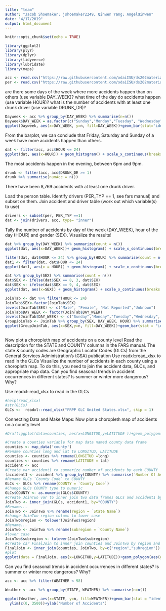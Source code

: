 ```yaml
---
title: "team"
author: "Jacob Shoemaker; jshoemaker2249, Qinwen Yang; AngelQinwen"
date: "4/17/2019"
output: html_document
---
```


```r
knitr::opts_chunk$set(echo = TRUE)
```


```r
library(ggplot2)
library(plyr)
library(dplyr)
library(tidyverse) 
library(lubridate)
library(maps)

acc <- read.csv("https://raw.githubusercontent.com/xdaiISU/ds202materials/master/hwlabs/fars2017/accident.csv", stringsAsFactors = FALSE)
per <- read.csv("https://raw.githubusercontent.com/xdaiISU/ds202materials/master/hwlabs/fars2017/person.csv", stringsAsFactors = FALSE)
```

are there some days of the week where more accidents happen than on others (use variable DAY_WEEK)?
what time of the day do accidents happen (use variable HOUR)?
what is the number of accidents with at least one drunk driver (use variable DRUNK_DR)?

```r

Dayweek <- acc %>% group_by(DAY_WEEK) %>% summarise(n=n())
Dayweek$DAY_WEEK = as.factor(c("Sunday","Monday","Tuesday", "Wednesday", "Thursday", "Friday","Saturday"))
ggplot(Dayweek, aes(x=DAY_WEEK, y=n, fill=DAY_WEEK))+geom_bar(stat="identity", width = 0.5)+xlab('Day of Week')+ylab('Number of Accident')+ggtitle('Relationship between Day of Week and Number of Accident ')+ scale_fill_manual(values = c("red","grey","red","red","grey","grey","grey"))+theme(axis.text.x = element_text(angle=90, hjust=1))
```


From the barplot, we can conclude that Friday, Saturday and Sunday of a week have more accidents happen than others.

```r

dat <- filter(acc, acc$HOUR <= 24)
ggplot(dat, aes(x=HOUR)) + geom_histogram() + scale_x_continuous(breaks = seq(0,24,1)) + xlab("Hour of Day") + ylab("Number of Accidents")
```


The most accidents happen in the evening, between 6pm and 9pm.

```r
drunk <- filter(acc, acc$DRUNK_DR >= 1)
drunk %>% summarise(numAcc = n())
```

There have been 8,769 accidents with at least one drunk driver.


Load the person table. Identify drivers (PER_TYP == 1, see fars manual) and subset on them.
Join accident and driver table (work out which variable(s) to use)

```r
drivers <- subset(per, PER_TYP ==1)
dat <- join(drivers, acc, type= "inner")
```


Tally the number of accidents by day of the week (DAY_WEEK), hour of the day (HOUR) and gender (SEX). Visualize the results!
```r
dat %>% group_by(DAY_WEEK) %>% summarize(count = n())
ggplot(dat, aes(x=DAY_WEEK))+ geom_histogram() + scale_x_continuous(breaks = seq(1,7,1), labels = c("Sunday", "Monday", "Tuesday", "Wednesday", "Thursday", "Friday", "Saturday")) + xlab("Day of the Week") + ylab("Number of Accidents")
```


```r
filter(dat, dat$HOUR <= 24) %>% group_by(HOUR) %>% summarise(count = n()) 
dat1 <- filter(dat, dat$HOUR <= 24)
ggplot(dat1, aes(x = HOUR)) + geom_histogram() + scale_x_continuous(breaks = seq(0,24,1)) + xlab("Hour of Day") + ylab("Number of Accidents")
```


```r
dat %>% group_by(SEX) %>% summarise(count = n())
dat$SEX <- ifelse(dat$SEX == 8, 3, dat$SEX)
dat$SEX <- ifelse(dat$SEX == 9, 4, dat$SEX)
ggplot(dat, aes(x=SEX)) + geom_histogram() + scale_x_continuous(breaks = seq(1,4,1), labels = c("Male", "Female","Not Reported", "Unknown")) + ylab("Number of Accidents")
```

```r
JoinTab <- dat %>% filter(HOUR <= 24)
JoinTab$SEX<-factor(JoinTab$SEX)
levels(JoinTab$SEX) <- c("Male", "Female", "Not Reported","Unknown")
JoinTab$DAY_WEEK <- factor(JoinTab$DAY_WEEK)
levels(JoinTab$DAY_WEEK) <- c("Sunday","Monday","Tuesday","Wednesday", "Thursday","Friday","Saturday")
GroupJoinTab <- JoinTab %>% group_by(SEX, DAY_WEEK, HOUR) %>% summarise(n=n())
ggplot(GroupJoinTab, aes(x=SEX,y=n, fill=DAY_WEEK))+geom_bar(stat = "identity")+facet_wrap(~HOUR)+theme(axis.text.x = element_text(angle=90, hjust=1, size=10))+theme(axis.text=element_text(size=6))+ylim(c(0,400))+ylab('Number of Accidents')
  
```


Now plot a choropleth map of accidents on a county level
Read the description for the STATE and COUNTY columns in the FARS manual.
The state & county codes are Geographic Locator Codes (GLCs) from the General Services Administration’s (GSA) publication
Use readxl::read_xlsx to read in the GLCs
Visualize the number of accidents in each county using a choropleth map. To do this, you need to join the accident data, GLCs, and appropriate map data.
Can you find seasonal trends in accident occurrences in different states? Is summer or winter more dangerous? Why?


Use readxl::read_xlsx to read in the GLCs
```r
#help(read_xlsx)
#str(GLCs)
GLCs <-  readxl::read_xlsx("FRPP GLC United States.xlsx", skip = 1)

```


Connecting Data and Make Maps:
Now plot a choropleth map of accidents on a county level
```r
#Draft:ggplot(data=counties, aes(x=LONGITUD,y=LATITUDE ))+geom_polygon(aes(group=group,color=LATITUDE))+geom_point(data=accident, aes(x=LONGITUD, y=LATITUDE))+xlim(c(-171, 250))

#Create a counties variable for map data named county data frame
counties <- map_data('county')
#Rename counties long and lat to LONGITUD, LATITUDE
counties <- counties %>% rename(LONGITUD =long)
counties <- counties %>% rename(LATITUDE = lat)
accident <- acc
#Create var accident1 to summarize number of accidents by each COUNTY
(accident1 <- accident %>% group_by(COUNTY) %>% summarise(`Number Of Accident`=n()))
#Rename GLCs `County Code` to COUNTY
GLCs <- GLCs %>% rename(COUNTY = `County Code`)
#Change GLCs COUNTY type to numeric
GLCs$COUNTY <- as.numeric(GLCs$COUNTY)
#Create JoinTwo var to inner join two data frames GLCs and accident1 by COUNTY
JoinTwo <- inner_join(GLCs, accident1, by="COUNTY")
#Rename...
JoinTwo <- JoinTwo %>% rename(region = `State Name`)
#change JoinTwo region column to lower case
JoinTwo$region <- tolower(JoinTwo$region)
#Rename...
JoinTwo <- JoinTwo %>% rename(subregion = `County Name`)
#lower case
JoinTwo$subregion <- tolower(JoinTwo$subregion)
#Create car FinalJoin to inner join counties and JoinTwo by region and subregion
FinalJoin <- inner_join(counties, JoinTwo, by=c("region","subregion"))
#plot 
ggplot(data = FinalJoin, aes(x=LONGITUD,y=LATITUDE))+geom_polygon(aes(group=group, fill=`Number Of Accident`))+ggtitle('choropleth map of accidents')

```

Can you find seasonal trends in accident occurrences in different states? Is summer or winter more dangerous? Why?
```r
acc <- acc %>% filter(WEATHER < 98)

Weather <- acc %>% group_by(STATE, WEATHER) %>% summarise(n=n())

ggplot(Weather, aes(x=STATE, y=n, fill=WEATHER))+geom_bar(stat = "identity")+xlim(c(0,60))+
  ylim(c(0, 3500))+ylab('Number of Accidents')

```





